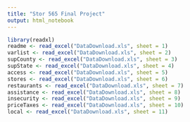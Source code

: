 ```yaml
---
title: "Stor 565 Final Project"
output: html_notebook
---
```


```r
library(readxl)
readme <- read_excel("DataDownload.xls", sheet = 1)
varlist <- read_excel("DataDownload.xls", sheet = 2)
supCounty <- read_excel("DataDownload.xls", sheet = 3)
supState <- read_excel("DataDownload.xls", sheet = 4)
access <- read_excel("DataDownload.xls", sheet = 5)
stores <- read_excel("DataDownload.xls", sheet = 6)
restaurants <- read_excel("DataDownload.xls", sheet = 7)
assistance <- read_excel("DataDownload.xls", sheet = 8)
insecurity <- read_excel("DataDownload.xls", sheet = 9)
priceTaxes <- read_excel("DataDownload.xls", sheet = 10)
local <- read_excel("DataDownload.xls", sheet = 11)
```


